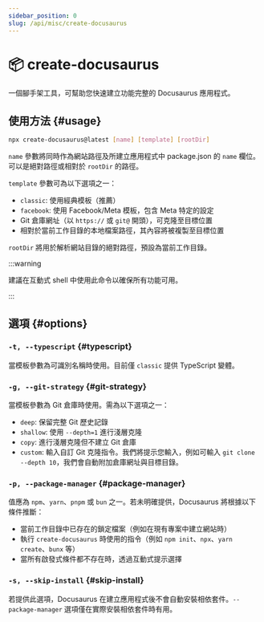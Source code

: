 ```yaml
---
sidebar_position: 0
slug: /api/misc/create-docusaurus
---
```


# 📦 create-docusaurus

一個腳手架工具，可幫助您快速建立功能完整的 Docusaurus 應用程式。

## 使用方法 {#usage}

```bash
npx create-docusaurus@latest [name] [template] [rootDir]
```

`name` 參數將同時作為網站路徑及所建立應用程式中 package.json 的 `name` 欄位。可以是絕對路徑或相對於 `rootDir` 的路徑。

`template` 參數可為以下選項之一：

- `classic`: 使用經典模板（推薦）
- `facebook`: 使用 Facebook/Meta 模板，包含 Meta 特定的設定
- Git 倉庫網址（以 `https://` 或 `git@` 開頭），可克隆至目標位置
- 相對於當前工作目錄的本地檔案路徑，其內容將被複製至目標位置

`rootDir` 將用於解析網站目錄的絕對路徑，預設為當前工作目錄。

:::warning

建議在互動式 shell 中使用此命令以確保所有功能可用。

:::

## 選項 {#options}

### `-t, --typescript` {#typescript}

當模板參數為可識別名稱時使用。目前僅 `classic` 提供 TypeScript 變體。

### `-g, --git-strategy` {#git-strategy}

當模板參數為 Git 倉庫時使用。需為以下選項之一：

- `deep`: 保留完整 Git 歷史記錄
- `shallow`: 使用 `--depth=1` 進行淺層克隆
- `copy`: 進行淺層克隆但不建立 Git 倉庫
- `custom`: 輸入自訂 Git 克隆指令。我們將提示您輸入，例如可輸入 `git clone --depth 10`，我們會自動附加倉庫網址與目標目錄。

### `-p, --package-manager` {#package-manager}

值應為 `npm`、`yarn`、`pnpm` 或 `bun` 之一。若未明確提供，Docusaurus 將根據以下條件推斷：

- 當前工作目錄中已存在的鎖定檔案（例如在現有專案中建立網站時）
- 執行 `create-docusaurus` 時使用的指令（例如 `npm init`、`npx`、`yarn create`、`bunx` 等）
- 當所有啟發式條件都不存在時，透過互動式提示選擇

### `-s, --skip-install` {#skip-install}

若提供此選項，Docusaurus 在建立應用程式後不會自動安裝相依套件。`--package-manager` 選項僅在實際安裝相依套件時有用。